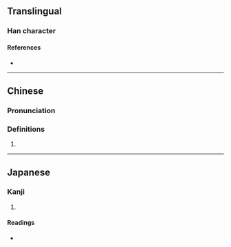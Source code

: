 {{character info/new}}
==Translingual==

===Han character===
{{Han char|rn=30|rad=口|as=10|sn=13|four=67020|canj=RTUB|ids=⿰口朔}}

====References====
* {{Han ref|kx=0202.200|dkj=04064|dj=0425.010|hdz=10671.010|uh=55CD|ud=21965|bh=DCDE|bd=56542}}

----

==Chinese==
{{zh-forms}}

===Pronunciation===
{{zh-pron
|m=suō
|c=sok3
|mn=qz,tw,xm:suh/zz,pn:soh
|cat=
}}

===Definitions===
{{zh-hanzi}}

# {{rfdef|zh}}

----

==Japanese==

===Kanji===
{{ja-kanji|grade=|rs=口10}}

# {{defn|lang=ja|sort=口10}}

====Readings====
* {{ja-readings|on=[[さく]] (saku)|kun=[[すふ]] (sufu)}}